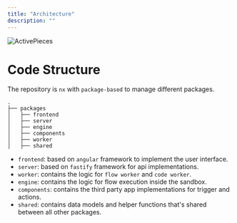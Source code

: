 ```yaml
---
title: "Architecture"
description: ""
---
```


![ActivePieces](https://user-images.githubusercontent.com/12976630/209025942-b463c70b-c27f-4724-aa19-dfad14a525f3.jpg)

# Code Structure

The repository is `nx` with `package-based` to manage different packages.

```
.
├── packages
│   ├── frontend
│   ├── server
│   ├── engine
│   ├── components
│   ├── worker
│   ├── shared

```
* `frontend`: based on `angular` framework to implement the user interface.
* `server`: based on `fastify` framework for api implementations.
* `worker`: contains the logic for `flow worker` and `code worker`.
* `engine`: contains the logic for flow execution inside the sandbox.
* `components`: contains the third party app implementations for trigger and actions.
* `shared`: contains data models and helper functions that's shared between all other packages.
